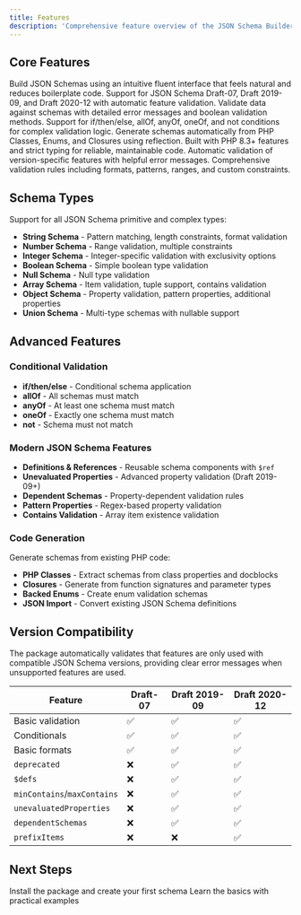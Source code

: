 ```yaml
---
title: Features
description: 'Comprehensive feature overview of the JSON Schema Builder package'
---
```


## Core Features

<CardGroup cols={2}>
  <Card title="🏗️ Fluent Builder API" icon="hammer">
    Build JSON Schemas using an intuitive fluent interface that feels natural and reduces boilerplate code.
  </Card>
  <Card title="📝 Multi-Version Support" icon="code-branch">
    Support for JSON Schema Draft-07, Draft 2019-09, and Draft 2020-12 with automatic feature validation.
  </Card>
  <Card title="✅ Data Validation" icon="check-circle">
    Validate data against schemas with detailed error messages and boolean validation methods.
  </Card>
  <Card title="🤝 Conditional Schemas" icon="git-branch">
    Support for if/then/else, allOf, anyOf, oneOf, and not conditions for complex validation logic.
  </Card>
  <Card title="🔄 Reflection Support" icon="arrows-rotate">
    Generate schemas automatically from PHP Classes, Enums, and Closures using reflection.
  </Card>
  <Card title="💪 Type Safety" icon="shield-check">
    Built with PHP 8.3+ features and strict typing for reliable, maintainable code.
  </Card>
  <Card title="🔍 Version-Aware Features" icon="magnifying-glass">
    Automatic validation of version-specific features with helpful error messages.
  </Card>
  <Card title="📋 Rich Validation" icon="list-check">
    Comprehensive validation rules including formats, patterns, ranges, and custom constraints.
  </Card>
</CardGroup>

## Schema Types

Support for all JSON Schema primitive and complex types:

- **String Schema** - Pattern matching, length constraints, format validation
- **Number Schema** - Range validation, multiple constraints
- **Integer Schema** - Integer-specific validation with exclusivity options
- **Boolean Schema** - Simple boolean type validation
- **Null Schema** - Null type validation
- **Array Schema** - Item validation, tuple support, contains validation
- **Object Schema** - Property validation, pattern properties, additional properties
- **Union Schema** - Multi-type schemas with nullable support

## Advanced Features

### Conditional Validation
- **if/then/else** - Conditional schema application
- **allOf** - All schemas must match
- **anyOf** - At least one schema must match
- **oneOf** - Exactly one schema must match
- **not** - Schema must not match

### Modern JSON Schema Features
- **Definitions & References** - Reusable schema components with `$ref`
- **Unevaluated Properties** - Advanced property validation (Draft 2019-09+)
- **Dependent Schemas** - Property-dependent validation rules
- **Pattern Properties** - Regex-based property validation
- **Contains Validation** - Array item existence validation

### Code Generation
Generate schemas from existing PHP code:
- **PHP Classes** - Extract schemas from class properties and docblocks
- **Closures** - Generate from function signatures and parameter types
- **Backed Enums** - Create enum validation schemas
- **JSON Import** - Convert existing JSON Schema definitions

## Version Compatibility

<Note>
The package automatically validates that features are only used with compatible JSON Schema versions, providing clear error messages when unsupported features are used.
</Note>

| Feature | Draft-07 | Draft 2019-09 | Draft 2020-12 |
|---------|----------|---------------|---------------|
| Basic validation | ✅ | ✅ | ✅ |
| Conditionals | ✅ | ✅ | ✅ |
| Basic formats | ✅ | ✅ | ✅ |
| `deprecated` | ❌ | ✅ | ✅ |
| `$defs` | ❌ | ✅ | ✅ |
| `minContains`/`maxContains` | ❌ | ✅ | ✅ |
| `unevaluatedProperties` | ❌ | ✅ | ✅ |
| `dependentSchemas` | ❌ | ✅ | ✅ |
| `prefixItems` | ❌ | ❌ | ✅ |

## Next Steps

<CardGroup cols={2}>
  <Card
    title="Get Started"
    icon="rocket"
    href="/installation"
  >
    Install the package and create your first schema
  </Card>
  <Card
    title="Quick Start Guide"
    icon="bolt"
    href="/quickstart"
  >
    Learn the basics with practical examples
  </Card>
</CardGroup>
